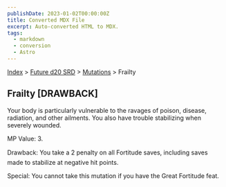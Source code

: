 ```yaml
---
publishDate: 2023-01-02T00:00:00Z
title: Converted MDX File
excerpt: Auto-converted HTML to MDX.
tags:
  - markdown
  - conversion
  - Astro
---
```






[Index](-index) > [Future d20 SRD](future-d20-srd-index) > [Mutations](future-d20-srd-mutations-index) > Frailty




## Frailty [DRAWBACK]


Your body is particularly vulnerable to the ravages of poison, disease, radiation, and other ailments. You also have trouble stabilizing when severely wounded.


MP Value: 3.


Drawback: You take a 2 penalty on all Fortitude saves, including saves made to stabilize at negative hit points.


Special: You cannot take this mutation if you have the Great Fortitude feat.




